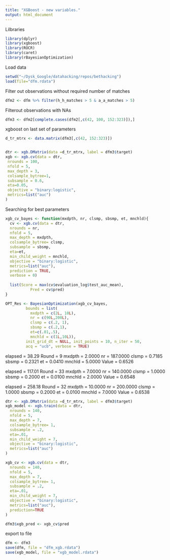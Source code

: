 ```yaml
---
title: "XGBoost - new variables."
output: html_document
---
```


Lilbraries
```r
library(dplyr)
library(xgboost)
library(ROCR)
library(caret)
library(rBayesianOptimization)
```


Load data
```r
setwd("~/Dysk_Google/datahacking/repos/bethacking")
load(file="dfm.rdata")
```


Filter out observations without required number of matches
```r
dfm2 <- dfm %>% filter(h_h_matches > 5 & a_a_matches > 5)
```

Filterout observations with NAs
```r
dfm3 <- dfm2[complete.cases(dfm2[,c(42, 100, 152:323)]),]
```



xgboost on last set of parameters
```r
d_tr_mtrx <- data.matrix(dfm3[,c(42, 152:323)])


dtr <- xgb.DMatrix(data =d_tr_mtrx, label = dfm3$target)
xgb <- xgb.cv(data = dtr, 
 nrounds = 100,
 nfold = 5,
 max_depth = 3,
 colsample_bytree=1,
 subsample = 0.6,
 eta=0.05,
 objective = "binary:logistic",
 metrics=list("auc")
)
```

Searching for best parameters 
```r
xgb_cv_bayes <- function(mxdpth, nr, clsmp, sbsmp, et, mnchld){
  cv <- xgb.cv(data = dtr, 
  nrounds = nr,
  nfold = 5,
  max_depth = mxdpth,
  colsample_bytree= clsmp,
  subsample = sbsmp,
  eta=et,
  min_child_weight = mnchld,
  objective = "binary:logistic",
  metrics=list("auc"), 
  prediction = TRUE, 
  verbose = 0)
  
  list(Score = max(cv$evaluation_log$test_auc_mean),
           Pred = cv$pred)
}

OPT_Res <- BayesianOptimization(xgb_cv_bayes,
         bounds = list(
           mxdpth = c(2L, 10L), 
           nr = c(90L,200L), 
           clsmp = c(.2, 1), 
           sbsmp = c(.2,1), 
           et=c(.01,.5), 
           mnchld = c(1L,10L)),
         init_grid_dt = NULL, init_points = 10, n_iter = 50,
         acq = "ucb", verbose = TRUE)

```



elapsed = 38.29	Round = 9	mxdpth = 2.0000	nr = 187.0000	clsmp = 0.7185	sbsmp = 0.2321	et = 0.0410	mnchld = 5.0000	Value = 0.6526 



elapsed = 117.01	Round = 33	mxdpth = 7.0000	nr = 140.0000	clsmp = 1.0000	sbsmp = 0.2000	et = 0.0100	mnchld = 2.0000	Value = 0.6548

elapsed = 258.18	Round = 32	mxdpth = 10.0000	nr = 200.0000	clsmp = 1.0000	sbsmp = 0.2000	et = 0.0100	mnchld = 7.0000	Value = 0.6538 


```r
dtr <- xgb.DMatrix(data =d_tr_mtrx, label = dfm3$target)
xgb_model <- xgb.train(data = dtr, 
  nrounds = 140,
  nfold = 5,
  max_depth = 7,
  colsample_bytree= 1,
  subsample = .2,
  eta=.01,
  min_child_weight = 7,
  objective = "binary:logistic",
  metrics=list("auc")
)

xgb_cv <- xgb.cv(data = dtr, 
  nrounds = 140,
  nfold = 5,
  max_depth = 7,
  colsample_bytree= 1,
  subsample = .2,
  eta=.01,
  min_child_weight = 7,
  objective = "binary:logistic",
  metrics=list("auc"), 
  prediction=TRUE
)
```


```r
dfm3$xgb_pred <- xgb_cv$pred
```


export to file
```r
dfm <- dfm3
save(dfm, file = "dfm_xgb.rdata")
save(xgb_model, file = "xgb_model.rdata")
```

